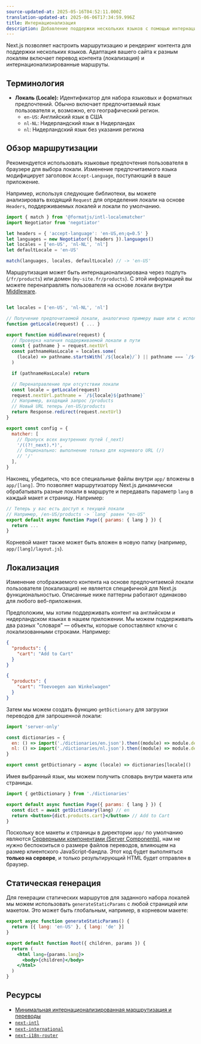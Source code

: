 ```yaml
---
source-updated-at: 2025-05-16T04:52:11.000Z
translation-updated-at: 2025-06-06T17:34:59.996Z
title: Интернационализация
description: Добавление поддержки нескольких языков с помощью интернационализированной маршрутизации и локализованного контента.
---
```


Next.js позволяет настроить маршрутизацию и рендеринг контента для поддержки нескольких языков. Адаптация вашего сайта к разным локалям включает перевод контента (локализация) и интернационализированные маршруты.

## Терминология

- **Локаль (Locale):** Идентификатор для набора языковых и форматных предпочтений. Обычно включает предпочитаемый язык пользователя и, возможно, его географический регион.
  - `en-US`: Английский язык в США
  - `nl-NL`: Нидерландский язык в Нидерландах
  - `nl`: Нидерландский язык без указания региона

## Обзор маршрутизации

Рекомендуется использовать языковые предпочтения пользователя в браузере для выбора локали. Изменение предпочитаемого языка модифицирует заголовок `Accept-Language`, поступающий в ваше приложение.

Например, используя следующие библиотеки, вы можете анализировать входящий `Request` для определения локали на основе `Headers`, поддерживаемых локалей и локали по умолчанию.

```js filename="middleware.js"
import { match } from '@formatjs/intl-localematcher'
import Negotiator from 'negotiator'

let headers = { 'accept-language': 'en-US,en;q=0.5' }
let languages = new Negotiator({ headers }).languages()
let locales = ['en-US', 'nl-NL', 'nl']
let defaultLocale = 'en-US'

match(languages, locales, defaultLocale) // -> 'en-US'
```

Маршрутизация может быть интернационализирована через подпуть (`/fr/products`) или домен (`my-site.fr/products`). С этой информацией вы можете перенаправлять пользователя на основе локали внутри [Middleware](/docs/app/building-your-application/routing/middleware).

```js filename="middleware.js"

let locales = ['en-US', 'nl-NL', 'nl']

// Получение предпочитаемой локали, аналогично примеру выше или с использованием библиотеки
function getLocale(request) { ... }

export function middleware(request) {
  // Проверка наличия поддерживаемой локали в пути
  const { pathname } = request.nextUrl
  const pathnameHasLocale = locales.some(
    (locale) => pathname.startsWith(`/${locale}/`) || pathname === `/${locale}`
  )

  if (pathnameHasLocale) return

  // Перенаправление при отсутствии локали
  const locale = getLocale(request)
  request.nextUrl.pathname = `/${locale}${pathname}`
  // Например, входящий запрос /products
  // Новый URL теперь /en-US/products
  return Response.redirect(request.nextUrl)
}

export const config = {
  matcher: [
    // Пропуск всех внутренних путей (_next)
    '/((?!_next).*)',
    // Опционально: выполнение только для корневого URL (/)
    // '/'
  ],
}
```

Наконец, убедитесь, что все специальные файлы внутри `app/` вложены в `app/[lang]`. Это позволяет маршрутизатору Next.js динамически обрабатывать разные локали в маршруте и передавать параметр `lang` в каждый макет и страницу. Например:

```jsx filename="app/[lang]/page.js"
// Теперь у вас есть доступ к текущей локали
// Например, /en-US/products -> `lang` равен "en-US"
export default async function Page({ params: { lang } }) {
  return ...
}
```

Корневой макет также может быть вложен в новую папку (например, `app/[lang]/layout.js`).

## Локализация

Изменение отображаемого контента на основе предпочитаемой локали пользователя (локализация) не является специфичной для Next.js функциональностью. Описанные ниже паттерны работают одинаково для любого веб-приложения.

Предположим, мы хотим поддерживать контент на английском и нидерландском языках в нашем приложении. Мы можем поддерживать два разных "словаря" — объекты, которые сопоставляют ключи с локализованными строками. Например:

```json filename="dictionaries/en.json"
{
  "products": {
    "cart": "Add to Cart"
  }
}
```

```json filename="dictionaries/nl.json"
{
  "products": {
    "cart": "Toevoegen aan Winkelwagen"
  }
}
```

Затем мы можем создать функцию `getDictionary` для загрузки переводов для запрошенной локали:

```jsx filename="app/[lang]/dictionaries.js"
import 'server-only'

const dictionaries = {
  en: () => import('./dictionaries/en.json').then((module) => module.default),
  nl: () => import('./dictionaries/nl.json').then((module) => module.default),
}

export const getDictionary = async (locale) => dictionaries[locale]()
```

Имея выбранный язык, мы можем получить словарь внутри макета или страницы.

```jsx filename="app/[lang]/page.js"
import { getDictionary } from './dictionaries'

export default async function Page({ params: { lang } }) {
  const dict = await getDictionary(lang) // en
  return <button>{dict.products.cart}</button> // Add to Cart
}
```

Поскольку все макеты и страницы в директории `app/` по умолчанию являются [Серверными компонентами (Server Components)](/docs/app/building-your-application/rendering/server-components), нам не нужно беспокоиться о размере файлов переводов, влияющем на размер клиентского JavaScript-бандла. Этот код будет выполняться **только на сервере**, и только результирующий HTML будет отправлен в браузер.

## Статическая генерация

Для генерации статических маршрутов для заданного набора локалей мы можем использовать `generateStaticParams` с любой страницей или макетом. Это может быть глобальным, например, в корневом макете:

```jsx filename="app/[lang]/layout.js"
export async function generateStaticParams() {
  return [{ lang: 'en-US' }, { lang: 'de' }]
}

export default function Root({ children, params }) {
  return (
    <html lang={params.lang}>
      <body>{children}</body>
    </html>
  )
}
```

## Ресурсы

- [Минимальная интернационализированная маршрутизация и переводы](https://github.com/vercel/next.js/tree/canary/examples/app-dir-i18n-routing)
- [`next-intl`](https://next-intl-docs.vercel.app/docs/next-13)
- [`next-international`](https://github.com/QuiiBz/next-international)
- [`next-i18n-router`](https://github.com/i18nexus/next-i18n-router)
